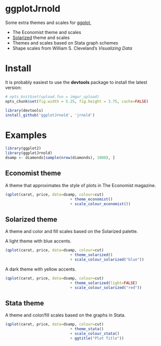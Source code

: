 # ggplotJrnold

Some extra themes and scales for [ggplot](http://had.co.nz/ggplot2/),

- The Economist theme and scales
- [Solarized](http://ethanschoonover.com/solarized) theme and scales
- Themes and scales based on Stata graph schemes
- Shape scales from William S. Cleveland's *Visualizing Data*

# Install 

It is probably easiest to use the **devtools** package to install the latest version:

```r
# opts_knit$set(upload.fun = imgur_upload)
opts_chunk$set(fig.width = 5.25, fig.height = 3.75, cache=FALSE)
```

```r
library(devtools)
install_github('ggplotJrnold', 'jrnold')
```

# Examples

```r
library(ggplot2)
library(ggplotJrnold)
dsamp <- diamonds[sample(nrow(diamonds), 1000), ]
```

## Economist theme

A theme that approximates the style of plots in The Economist
magazine.

```r
(qplot(carat, price, data=dsamp, colour=cut)
                             + theme_economist()
                             + scale_colour_economist())
```

## Solarized theme

A theme and color and fill scales based on the Solarized palette.

A light theme with blue accents.

```r
(qplot(carat, price, data=dsamp, colour=cut)
                             + theme_solarized()
                             + scale_colour_solarized("blue"))
```

A dark theme with yellow accents.

```r
(qplot(carat, price, data=dsamp, colour=cut)
                             + theme_solarized(light=FALSE)
                             + scale_colour_solarized("red"))
```

## Stata theme 

A theme and color/fill scales based on the graphs in Stata.

```r
(qplot(carat, price, data=dsamp, colour=cut)
                             + theme_stata() 
                             + scale_colour_stata()
                             + ggtitle("Plot Title"))
```


